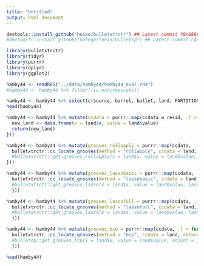 ```yaml
---
title: "Untitled"
output: html_document
---
```


```r
devtools::install_github("heike/bulletxtrctr") ## Latest commit f8c089e
#devtools::install_github("nategarton13/bulletcp") ## Latest commit c4e3e38

library(bulletxtrctr)
library(tidyr)
library(purrr)
library(dplyr)
library(ggplot2)
```

```r
hamby44 <- readRDS("../data/hamby44/hamby44_eval.rda")
#hamby44 <- hamby44 %>% filter(!is.na(crosscuts))
```

```r
hamby44 <- hamby44 %>% select(c(source, barrel, bullet, land, PARTITION_ID, crosscuts, ccdata_w_resid, left_groove, right_groove))
head(hamby44)

hamby44 <- hamby44 %>% mutate(ccdata = purrr::map(ccdata_w_resid, .f = function(land){
  new_land <- data.frame(x = land$x, value = land$value)
  return(new_land)
}))
```

```r
hamby44 <- hamby44 %>% mutate(grooves_rollapply = purrr::map(ccdata, .f = function(land){
  bulletxtrctr::cc_locate_grooves(method = "rollapply", ccdata = land, return_plot = F)
  #bulletxtrctr::get_grooves_rollapply(x = land$x, value = land$value, return_plot = F)
}))

hamby44 <- hamby44 %>% mutate(grooves_lassobasic = purrr::map(ccdata, .f = function(land){
  bulletxtrctr::cc_locate_grooves(method = "lassobasic", ccdata = land, return_plot = F, pred_cutoff = 0.3)
  #bulletxtrctr::get_grooves_lasso(x = land$x, value = land$value, lasso_method = "basic", return_plot = F)
  }))

hamby44 <- hamby44 %>% mutate(grooves_lassofull = purrr::map(ccdata, .f = function(land){
  bulletxtrctr::cc_locate_grooves(method = "lassofull", ccdata = land, return_plot = F, pred_cutoff = 0.34)
  #bulletxtrctr::get_grooves_lasso(x = land$x, value = land$value, lasso_method = "full", return_plot = F)
  }))

hamby44 <- hamby44 %>% mutate(grooves_bcp = purrr::map(ccdata, .f = function(land){
  bulletxtrctr::cc_locate_grooves(method = "bcp", ccdata = land, return_plot = F)
  #bulletcp::get_grooves_bcp(x = land$x, value = land$value, adjust = 10)
  }))

head(hamby44)
```

```r

```
